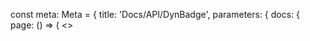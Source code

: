 
const meta: Meta = {
  title: 'Docs/API/DynBadge',
  parameters: {
    docs: {
      page: () => (
        <>
          <Title />
          <Subtitle>API Reference</Subtitle>
          <Description>DynBadge kao status indikator, varijante i veličine.</Description>
          <Primary />
          <ArgsTable of={Types} />
          <Stories />
        </>
      )
    }
  }
}
